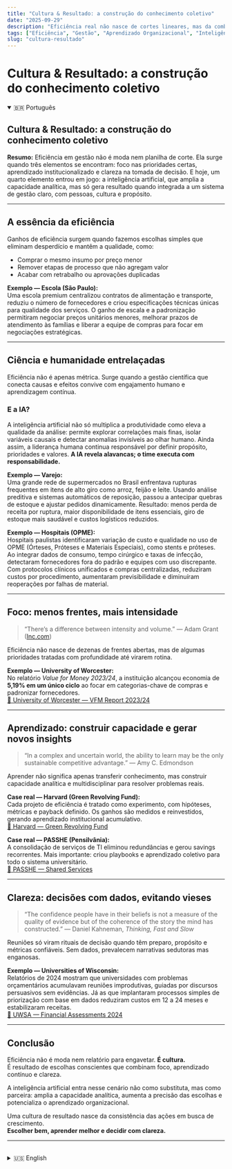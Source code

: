 ```yaml
---
title: "Cultura & Resultado: a construção do conhecimento coletivo"
date: "2025-09-29"
description: "Eficiência real não nasce de cortes lineares, mas da combinação entre foco, aprendizado e clareza – com IA ampliando a capacidade de análise."
tags: ["Eficiência", "Gestão", "Aprendizado Organizacional", "Inteligência Artificial"]
slug: "cultura-resultado"
---
```

# Cultura & Resultado: a construção do conhecimento coletivo

<details open>
  <summary>🇧🇷 Português</summary>

## Cultura & Resultado: a construção do conhecimento coletivo  

**Resumo:** Eficiência em gestão não é moda nem planilha de corte. Ela surge quando três elementos se encontram: foco nas prioridades certas, aprendizado institucionalizado e clareza na tomada de decisão. E hoje, um quarto elemento entrou em jogo: a inteligência artificial, que amplia a capacidade analítica, mas só gera resultado quando integrada a um sistema de gestão claro, com pessoas, cultura e propósito.  

---

## A essência da eficiência  
Ganhos de eficiência surgem quando fazemos escolhas simples que eliminam desperdício e mantêm a qualidade, como:  
- Comprar o mesmo insumo por preço menor  
- Remover etapas de processo que não agregam valor  
- Acabar com retrabalho ou aprovações duplicadas  

**Exemplo — Escola (São Paulo):**  
Uma escola premium centralizou contratos de alimentação e transporte, reduziu o número de fornecedores e criou especificações técnicas únicas para qualidade dos serviços. O ganho de escala e a padronização permitiram negociar preços unitários menores, melhorar prazos de atendimento às famílias e liberar a equipe de compras para focar em negociações estratégicas.  

---

## Ciência e humanidade entrelaçadas  
Eficiência não é apenas métrica. Surge quando a gestão científica que conecta causas e efeitos convive com engajamento humano e aprendizagem contínua.  

### E a IA?  
A inteligência artificial não só multiplica a produtividade como eleva a qualidade da análise: permite explorar correlações mais finas, isolar variáveis causais e detectar anomalias invisíveis ao olhar humano. Ainda assim, a liderança humana continua responsável por definir propósito, prioridades e valores. **A IA revela alavancas; o time executa com responsabilidade.**

**Exemplo — Varejo:**  
Uma grande rede de supermercados no Brasil enfrentava rupturas frequentes em itens de alto giro como arroz, feijão e leite. Usando análise preditiva e sistemas automáticos de reposição, passou a antecipar quebras de estoque e ajustar pedidos dinamicamente. Resultado: menos perda de receita por ruptura, maior disponibilidade de itens essenciais, giro de estoque mais saudável e custos logísticos reduzidos.  

**Exemplo — Hospitais (OPME):**  
Hospitais paulistas identificaram variação de custo e qualidade no uso de OPME (Órteses, Próteses e Materiais Especiais), como stents e próteses. Ao integrar dados de consumo, tempo cirúrgico e taxas de infecção, detectaram fornecedores fora do padrão e equipes com uso discrepante. Com protocolos clínicos unificados e compras centralizadas, reduziram custos por procedimento, aumentaram previsibilidade e diminuíram reoperações por falhas de material.  

---

## Foco: menos frentes, mais intensidade  
> “There’s a difference between intensity and volume.” — Adam Grant ([Inc.com](https://www.inc.com))  

Eficiência não nasce de dezenas de frentes abertas, mas de algumas prioridades tratadas com profundidade até virarem rotina.  

**Exemplo — University of Worcester:**  
No relatório *Value for Money 2023/24*, a instituição alcançou economia de **5,19% em um único ciclo** ao focar em categorias-chave de compras e padronizar fornecedores.  
[📄 University of Worcester — VFM Report 2023/24](https://www.worcester.ac.uk/documents/VFM-Report-2023-24.pdf)  

---

## Aprendizado: construir capacidade e gerar novos insights  
> “In a complex and uncertain world, the ability to learn may be the only sustainable competitive advantage.” — Amy C. Edmondson  

Aprender não significa apenas transferir conhecimento, mas construir capacidade analítica e multidisciplinar para resolver problemas reais.  

**Case real — Harvard (Green Revolving Fund):**  
Cada projeto de eficiência é tratado como experimento, com hipóteses, métricas e payback definido. Os ganhos são medidos e reinvestidos, gerando aprendizado institucional acumulativo.  
[📄 Harvard — Green Revolving Fund](https://sustainable.harvard.edu/green-revolving-fund/)  

**Case real — PASSHE (Pensilvânia):**  
A consolidação de serviços de TI eliminou redundâncias e gerou savings recorrentes. Mais importante: criou playbooks e aprendizado coletivo para todo o sistema universitário.  
[📄 PASSHE — Shared Services](https://www.passhe.edu/shared-services/index.html)  

---

## Clareza: decisões com dados, evitando vieses  
> “The confidence people have in their beliefs is not a measure of the quality of evidence but of the coherence of the story the mind has constructed.” — Daniel Kahneman, *Thinking, Fast and Slow*  

Reuniões só viram rituais de decisão quando têm preparo, propósito e métricas confiáveis. Sem dados, prevalecem narrativas sedutoras mas enganosas.  

**Exemplo — Universities of Wisconsin:**  
Relatórios de 2024 mostram que universidades com problemas orçamentários acumulavam reuniões improdutivas, guiadas por discursos persuasivos sem evidências. Já as que implantaram processos simples de priorização com base em dados reduziram custos em 12 a 24 meses e estabilizaram receitas.  
[📄 UWSA — Financial Assessments 2024](https://www.wisconsin.edu/president/download/university_financial_assessments/UWSA-Assessment-2024.pdf)  

---

## Conclusão  
Eficiência não é moda nem relatório para engavetar. **É cultura.**  
É resultado de escolhas conscientes que combinam foco, aprendizado contínuo e clareza.  

A inteligência artificial entra nesse cenário não como substituta, mas como parceira: amplia a capacidade analítica, aumenta a precisão das escolhas e potencializa o aprendizado organizacional.  

Uma cultura de resultado nasce da consistência das ações em busca de crescimento.  
**Escolher bem, aprender melhor e decidir com clareza.**

---

</details>

<br />

<details>
  <summary>🇺🇸 English</summary>

## Culture & Results: building collective knowledge  

**Summary:** Real efficiency is not about linear cuts or cost spreadsheets. It comes from the intersection of three elements: focus on the right priorities, institutionalized learning, and clarity in decision-making. Today, a fourth element has joined: artificial intelligence, which amplifies human analytical capacity but only delivers results when integrated into a clear management system with people, culture, and purpose.  

---

## The essence of efficiency  
Efficiency gains come from simple choices that eliminate waste and maintain quality, such as:  
- Buying the same input for a lower price  
- Removing process steps that add no value  
- Eliminating rework or duplicate approvals  

**Example — School (São Paulo):**  
A premium school centralized food and transportation contracts, reduced the number of suppliers, and created unified technical specifications. Scale gains and standardization allowed for lower unit prices, better service times for families, and freed the procurement team to focus on strategic negotiations.  

---

## Science and humanity intertwined  
Efficiency is not just about metrics. It emerges when scientific management — connecting causes and effects — works alongside human engagement and continuous learning.  

### And AI?  
Artificial intelligence not only multiplies productivity but also improves analysis quality: it enables finer correlations, isolates causal variables, and detects anomalies invisible to the human eye. Still, human leadership defines purpose, priorities, and values. **AI reveals levers; teams validate, prioritize, and execute responsibly.**  

**Example — Retail:**  
A major Brazilian supermarket chain faced frequent stockouts of high-turnover products like rice, beans, and milk. Using predictive analytics and automated replenishment systems, it began anticipating shortages and dynamically adjusting orders. Result: fewer revenue losses, higher product availability, healthier stock turnover, and reduced logistics costs.  

**Example — Hospitals (OPME):**  
Hospitals in São Paulo identified wide variation in costs and quality of OPME (Orthoses, Prostheses, and Special Materials) like stents and prosthetics. By integrating data on consumption, surgery time, and infection rates, they detected overpriced suppliers and inconsistent usage patterns. Unified clinical protocols and centralized purchasing reduced costs per procedure, improved predictability, and lowered reoperation rates.  

---

## Focus: fewer fronts, more intensity  
> “There’s a difference between intensity and volume.” — Adam Grant ([Inc.com](https://www.inc.com))  

Efficiency comes not from dozens of open fronts, but from a few priorities tackled in depth until they become routine.  

**Example — University of Worcester:**  
In its *Value for Money 2023/24* report, the institution achieved savings of **5.19% in a single cycle** by focusing on key purchasing categories and standardizing suppliers.  
[📄 University of Worcester — VFM Report 2023/24](https://www.worcester.ac.uk/documents/VFM-Report-2023-24.pdf)  

---

## Learning: building capacity and generating new insights  
> “In a complex and uncertain world, the ability to learn may be the only sustainable competitive advantage.” — Amy C. Edmondson  

Learning here is not just knowledge transfer, but building analytical and multidisciplinary capacity to solve real problems.  

**Case — Harvard (Green Revolving Fund):**  
Each efficiency project is treated as an experiment, with hypotheses, metrics, and defined payback. Measured savings are reinvested, generating cumulative institutional learning.  
[📄 Harvard — Green Revolving Fund](https://sustainable.harvard.edu/green-revolving-fund/)  

**Case — PASSHE (Pennsylvania):**  
Consolidation of IT services eliminated redundancies and created recurring savings. More importantly, it documented practices and created playbooks for the entire state university system.  
[📄 PASSHE — Shared Services](https://www.passhe.edu/shared-services/index.html)  

---

## Clarity: data-driven decisions, avoiding biases  
> “The confidence people have in their beliefs is not a measure of the quality of evidence but of the coherence of the story the mind has constructed.” — Daniel Kahneman, *Thinking, Fast and Slow*  

Meetings only become decision rituals when they have preparation, purpose, and reliable metrics. Without data, persuasive narratives dominate — and lead to poor choices.  

**Example — Universities of Wisconsin:**  
2024 reports show that universities with budget dysfunctions accumulated unproductive meetings dominated by persuasive speeches without evidence. Those that adopted simple, data-driven prioritization processes reduced costs within 12–24 months and stabilized revenues.  
[📄 UWSA — Financial Assessments 2024](https://www.wisconsin.edu/president/download/university_financial_assessments/UWSA-Assessment-2024.pdf)  

---

## Conclusion  
Efficiency is not a fad or a shelved report. **It is culture.**  
It results from conscious choices that combine focus, continuous learning, and clarity.  

Artificial intelligence does not replace this system; it enhances it: expanding analytical capacity, increasing decision accuracy, and boosting organizational learning.  

A culture of results is born from consistent action toward growth.  
**Choose well, learn better, and decide with clarity.**

---

</details>